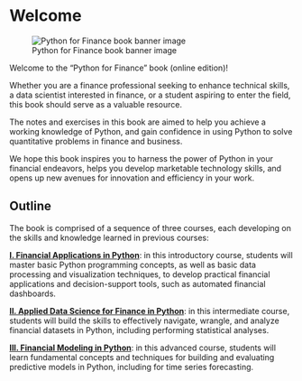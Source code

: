 
# Welcome {.unnumbered}

![Python for Finance book banner image](./images/python-finance-logo-c.png)

Welcome to the "Python for Finance" book (online edition)!



Whether you are a finance professional seeking to enhance technical skills, a data scientist interested in finance, or a student aspiring to enter the field, this book should serve as a valuable resource.

The notes and exercises in this book are aimed to help you achieve a working knowledge of Python, and gain confidence in using Python to solve quantitative problems in finance and business.

We hope this book inspires you to harness the power of Python in your financial endeavors, helps you develop marketable technology skills, and opens up new avenues for innovation and efficiency in your work.


## Outline

The book is comprised of a sequence of three courses, each developing on the skills and knowledge learned in previous courses:

[**I. Financial Applications in Python**](./courses/fin-apps.qmd): in this introductory course, students will master basic Python programming concepts, as well as basic data processing and visualization techniques, to develop practical financial applications and decision-support tools, such as automated financial dashboards.

[**II. Applied Data Science for Finance in Python**](./courses/applied-ds.qmd): in this intermediate course, students will build the skills to effectively navigate, wrangle, and analyze financial datasets in Python, including performing statistical analyses.

[**III. Financial Modeling in Python**](./courses/fin-modeling.qmd): in this advanced course, students will learn fundamental concepts and techniques for building and evaluating predictive models in Python, including for time series forecasting.
